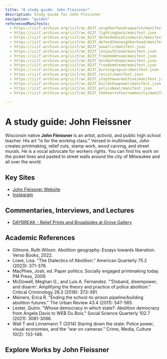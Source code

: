 ```yaml
---
title: "A study guide: John Fleissner"
description: Study Guide for John Fleissner
navigation: "guides"
referencedManifests:
  - https://iiif.archive.org/iiif/an_0237_neighborhoodcopwatch/manifest.json
  - https://iiif.archive.org/iiif/an_0237_fightingback/manifest.json
  - https://iiif.archive.org/iiif/an_0237_defendeducationmural/manifest.json
  - https://iiif.archive.org/iiif/an_0237_defendtheneighborhood/manifest.json
  - https://iiif.archive.org/iiif/an_0237_nowalls/manifest.json
  - https://iiif.archive.org/iiif/an_0237_letyouthlead/manifest.json
  - https://iiif.archive.org/iiif/an_0237_freedomdream/manifest.json
  - https://iiif.archive.org/iiif/an_0237_holdontohope/manifest.json
  - https://iiif.archive.org/iiif/an_0237_freedomdream/manifest.json
  - https://iiif.archive.org/iiif/an_0237_burningcopcar/manifest.json
  - https://iiif.archive.org/iiif/an_0237_resist/manifest.json
  - https://iiif.archive.org/iiif/an_0237_stopthewarmachine/manifest.json
  - https://iiif.archive.org/iiif/an_0237_buildshowpower/manifest.json
  - https://iiif.archive.org/iiif/an_0237_policebeat/manifest.json
  - https://iiif.archive.org/iiif/an_0237_theheartofourcommunity/manifest.json

---
```


# A study guide: John Fleissner
Wisconsin native **John Fleissner** is an artist, activist, and public high school teacher. His art “is for the working class.” Versed in multimedias, John creates printmaking, relief cuts, stamp work, wood carving, and street murals. He is a vocal advocate for workers rights. You can find his work on the picket lines and pasted to street walls around the city of Milwaukee and all over the world.

## Key Sites
- [John Fleissner Website](https://web.archive.org/web/20230811214602/https://www.johnfleissner.com/about)
- [Instagram](https://www.instagram.com/johnfleissner/)

## Commentaries, Interviews, and Lectures
- [DAYBREAK - Relief Prints and Broadsides at Grove Gallery](https://web.archive.org/web/20250000000000*/https://www.gallerygrove.com/)

## Academic References

- Gilmore, Ruth Wilson. Abolition geography: Essays towards liberation. Verso Books, 2022.
- Lowe, Lisa. "The Dialectics of Abolition." American Quarterly 75.2 (2023): 371-376.
- MacPhee, Josh, ed. Paper politics: Socially engaged printmaking today. PM Press, 2009.
- McDowell, Meghan G., and Luis A. Fernandez. "‘Disband, disempower, and disarm’: Amplifying the theory and practice of police abolition." Critical Criminology 26.3 (2018): 373-391.
- Meiners, Erica R. "Ending the school-to-prison pipeline/building abolition futures." The Urban Review 43.4 (2011): 547-565.
- Lester, Quinn. "Whose democracy in which state?: Abolition democracy from Angela Davis to WEB Du Bois." Social Science Quarterly 102.7 (2021): 3081-3086.
- Wall T and Linnemann T (2014) Staring down the state: Police power, visual economies, and the “war on cameras.” Crime, Media, Culture 10(2): 133-149.

## Explore Works by John Fleissner

<ReferencedItems />
